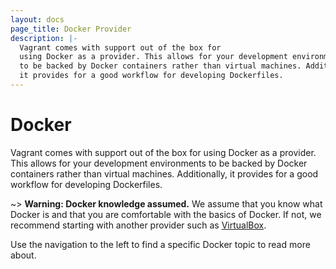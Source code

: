 ```yaml
---
layout: docs
page_title: Docker Provider
description: |-
  Vagrant comes with support out of the box for
  using Docker as a provider. This allows for your development environments
  to be backed by Docker containers rather than virtual machines. Additionally,
  it provides for a good workflow for developing Dockerfiles.
---
```


# Docker

Vagrant comes with support out of the box for
using Docker as a provider. This allows for your development environments
to be backed by Docker containers rather than virtual machines. Additionally,
it provides for a good workflow for developing Dockerfiles.

~> **Warning: Docker knowledge assumed.** We assume that
you know what Docker is and that you are comfortable with the basics
of Docker. If not, we recommend starting with another provider such
as [VirtualBox](/docs/virtualbox).

Use the navigation to the left to find a specific Docker topic
to read more about.
